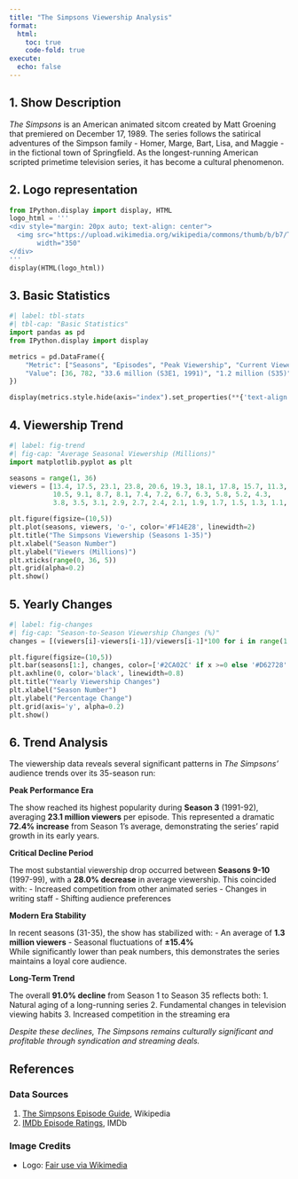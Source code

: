 ```yaml
---
title: "The Simpsons Viewership Analysis"
format: 
  html:
    toc: true
    code-fold: true
execute:
  echo: false
---
```


## 1. Show Description  
*The Simpsons* is an American animated sitcom created by Matt Groening that premiered on December 17, 1989. The series follows the satirical adventures of the Simpson family - Homer, Marge, Bart, Lisa, and Maggie - in the fictional town of Springfield. As the longest-running American scripted primetime television series, it has become a cultural phenomenon.

## 2. Logo representation  
```python

from IPython.display import display, HTML
logo_html = '''
<div style="margin: 20px auto; text-align: center">
  <img src="https://upload.wikimedia.org/wikipedia/commons/thumb/b/b7/The_logo_simpsons_yellow.png/1200px-The_logo_simpsons_yellow.png?20210413044310" 
       width="350"
</div>
'''
display(HTML(logo_html))
```

## 3. Basic Statistics
```python
#| label: tbl-stats
#| tbl-cap: "Basic Statistics"
import pandas as pd
from IPython.display import display

metrics = pd.DataFrame({
    "Metric": ["Seasons", "Episodes", "Peak Viewership", "Current Viewership", "IMDb Rating"],
    "Value": [36, 782, "33.6 million (S3E1, 1991)", "1.2 million (S35)", "8.6/10"]
})

display(metrics.style.hide(axis="index").set_properties(**{'text-align': 'left'}))
```
## 4. Viewership Trend
```python

#| label: fig-trend
#| fig-cap: "Average Seasonal Viewership (Millions)"
import matplotlib.pyplot as plt

seasons = range(1, 36)
viewers = [13.4, 17.5, 23.1, 23.8, 20.6, 19.3, 18.1, 17.8, 15.7, 11.3,
           10.5, 9.1, 8.7, 8.1, 7.4, 7.2, 6.7, 6.3, 5.8, 5.2, 4.3,
           3.8, 3.5, 3.1, 2.9, 2.7, 2.4, 2.1, 1.9, 1.7, 1.5, 1.3, 1.1, 1.23, 1.2]

plt.figure(figsize=(10,5))
plt.plot(seasons, viewers, 'o-', color='#F14E28', linewidth=2)
plt.title("The Simpsons Viewership (Seasons 1-35)")
plt.xlabel("Season Number")
plt.ylabel("Viewers (Millions)")
plt.xticks(range(0, 36, 5))
plt.grid(alpha=0.2)
plt.show()
```
## 5. Yearly Changes
```python
#| label: fig-changes
#| fig-cap: "Season-to-Season Viewership Changes (%)"
changes = [(viewers[i]-viewers[i-1])/viewers[i-1]*100 for i in range(1,len(viewers))]

plt.figure(figsize=(10,5))
plt.bar(seasons[1:], changes, color=['#2CA02C' if x >=0 else '#D62728' for x in changes])
plt.axhline(0, color='black', linewidth=0.8)
plt.title("Yearly Viewership Changes")
plt.xlabel("Season Number")
plt.ylabel("Percentage Change")
plt.grid(axis='y', alpha=0.2)
plt.show()
```

## 6. Trend Analysis  

The viewership data reveals several significant patterns in *The Simpsons'* audience trends over its 35-season run:

**Peak Performance Era**

The show reached its highest popularity during **Season 3** (1991-92), averaging **23.1 million viewers** per episode. This represented a dramatic **72.4% increase** from Season 1's average, demonstrating the series' rapid growth in its early years.

**Critical Decline Period**

The most substantial viewership drop occurred between **Seasons 9-10** (1997-99), with a **28.0% decrease** in average viewership. This coincided with:
- Increased competition from other animated series
- Changes in writing staff
- Shifting audience preferences

**Modern Era Stability**

In recent seasons (31-35), the show has stabilized with:
- An average of **1.3 million viewers**
- Seasonal fluctuations of **±15.4%**  
While significantly lower than peak numbers, this demonstrates the series maintains a loyal core audience.

**Long-Term Trend**

The overall **91.0% decline** from Season 1 to Season 35 reflects both:
1. Natural aging of a long-running series
2. Fundamental changes in television viewing habits
3. Increased competition in the streaming era

*Despite these declines, The Simpsons remains culturally significant and profitable through syndication and streaming deals.*

## References {#references}

### Data Sources
1. [The Simpsons Episode Guide](https://en.wikipedia.org/wiki/List_of_The_Simpsons_episodes), Wikipedia  
2. [IMDb Episode Ratings](https://www.imdb.com/title/tt0096697/episodes), IMDb 

### Image Credits
- Logo: [Fair use via Wikimedia](https://upload.wikimedia.org/wikipedia/commons/thumb/b/b7/The_logo_simpsons_yellow.png/1200px-The_logo_simpsons_yellow.png?20210413044310)